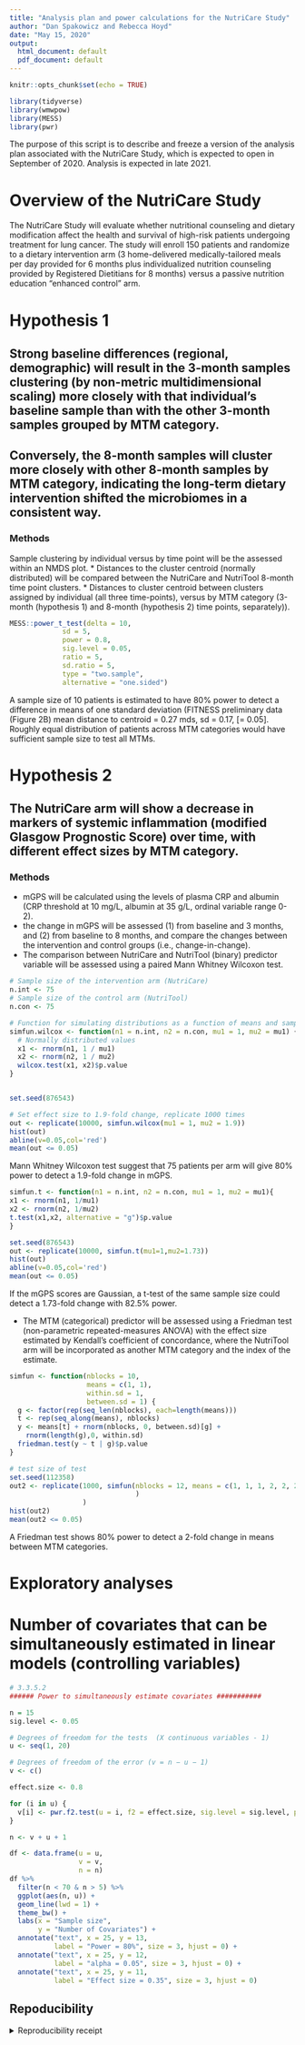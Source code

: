 ```yaml
---
title: "Analysis plan and power calculations for the NutriCare Study"
author: "Dan Spakowicz and Rebecca Hoyd"
date: "May 15, 2020"
output:
  html_document: default
  pdf_document: default
---
```


```r
knitr::opts_chunk$set(echo = TRUE)

library(tidyverse)
library(wmwpow)
library(MESS)
library(pwr)
```

The purpose of this script is to describe and freeze a version of the analysis plan associated with the NutriCare Study, which is expected to open in September of 2020. Analysis is expected in late 2021. 

# Overview of the NutriCare Study

The NutriCare Study will evaluate whether nutritional counseling and dietary modification affect the health and survival of high-risk patients undergoing treatment for lung cancer. The study will enroll 150 patients and randomize to a dietary intervention arm (3 home-delivered medically-tailored meals per day provided for 6 months plus individualized nutrition counseling provided by Registered Dietitians for 8 months) versus a passive nutrition education "enhanced control" arm.

# Hypothesis 1
## Strong baseline differences (regional, demographic) will result in the 3-month samples clustering (by non-metric multidimensional scaling) more closely with that individual’s baseline sample than with the other 3-month samples grouped by MTM category. 
## Conversely, the 8-month samples will cluster more closely with other 8-month samples by MTM category, indicating the long-term dietary intervention shifted the microbiomes in a consistent way.

### Methods

Sample clustering by individual versus by time point will be the assessed within an NMDS plot. 
* Distances to the cluster centroid (normally distributed) will be compared between the NutriCare and NutriTool 8-month time point clusters. 
* Distances to cluster centroid between clusters assigned by individual (all three time-points), versus by MTM category (3-month (hypothesis 1) and 8-month (hypothesis 2) time points, separately)).

```r
MESS::power_t_test(delta = 10,
             sd = 5, 
             power = 0.8, 
             sig.level = 0.05,
             ratio = 5,
             sd.ratio = 5,
             type = "two.sample",
             alternative = "one.sided")
```

A sample size of 10 patients is estimated to have 80% power to detect a difference in means of one standard deviation (FITNESS preliminary data (Figure 2B) mean distance to centroid = 0.27 mds, sd = 0.17, \[\alpha = 0.05\]. Roughly equal distribution of patients across MTM categories would have sufficient sample size to test all MTMs.


# Hypothesis 2
## The NutriCare arm will show a decrease in markers of systemic inflammation (modified Glasgow Prognostic Score) over time, with different effect sizes by MTM category. 

### Methods
* mGPS will be calculated using the levels of plasma CRP and albumin (CRP threshold at 10 mg/L, albumin at 35 g/L, ordinal variable range 0-2). 
* the change in mGPS will be assessed (1) from baseline and 3 months, and (2) from baseline to 8 months, and compare the changes between the intervention and control groups (i.e., change-in-change).
* The comparison between NutriCare and NutriTool (binary) predictor variable will be assessed using a paired Mann Whitney Wilcoxon test. 

```r
# Sample size of the intervention arm (NutriCare)
n.int <- 75
# Sample size of the control arm (NutriTool)
n.con <- 75

# Function for simulating distributions as a function of means and sample sizes
simfun.wilcox <- function(n1 = n.int, n2 = n.con, mu1 = 1, mu2 = mu1) {
  # Normally distributed values
  x1 <- rnorm(n1, 1 / mu1)
  x2 <- rnorm(n2, 1 / mu2)
  wilcox.test(x1, x2)$p.value
}


set.seed(876543)

# Set effect size to 1.9-fold change, replicate 1000 times 
out <- replicate(10000, simfun.wilcox(mu1 = 1, mu2 = 1.9))
hist(out)
abline(v=0.05,col='red')
mean(out <= 0.05)
```

Mann Whitney Wilcoxon test suggest that 75 patients per arm will give 80% power to detect a 1.9-fold change in mGPS. 


```r
simfun.t <- function(n1 = n.int, n2 = n.con, mu1 = 1, mu2 = mu1){
x1 <- rnorm(n1, 1/mu1)
x2 <- rnorm(n2, 1/mu2)
t.test(x1,x2, alternative = "g")$p.value
}

set.seed(876543)
out <- replicate(10000, simfun.t(mu1=1,mu2=1.73))
hist(out)
abline(v=0.05,col='red')
mean(out <= 0.05)
```

If the mGPS scores are Gaussian, a t-test of the same sample size could detect a 1.73-fold change with 82.5% power. 


* The MTM (categorical) predictor will be assessed using a Friedman test (non-parametric repeated-measures ANOVA) with the effect size estimated by Kendall’s coefficient of concordance, where the NutriTool arm will be incorporated as another MTM category and the index of the estimate. 

```r

simfun <- function(nblocks = 10, 
                   means = c(1, 1), 
                   within.sd = 1, 
                   between.sd = 1) {
  g <- factor(rep(seq_len(nblocks), each=length(means)))
  t <- rep(seq_along(means), nblocks)
  y <- means[t] + rnorm(nblocks, 0, between.sd)[g] + 
    rnorm(length(g),0, within.sd)
  friedman.test(y ~ t | g)$p.value
}

# test size of test
set.seed(112358)
out2 <- replicate(1000, simfun(nblocks = 12, means = c(1, 1, 1, 2, 2, 2)
                               )
                  )
hist(out2)
mean(out2 <= 0.05)
```

A Friedman test shows 80% power to detect a 2-fold change in means between MTM categories. 


# Exploratory analyses

# Number of covariates that can be simultaneously estimated in linear models (controlling variables)
```r
# 3.3.5.2
###### Power to simultaneously estimate covariates ###########

n = 15
sig.level <- 0.05

# Degrees of freedom for the tests  (X continuous variables - 1)
u <- seq(1, 20)

# Degrees of freedom of the error (v = n − u − 1)
v <- c()

effect.size <- 0.8

for (i in u) {
  v[i] <- pwr.f2.test(u = i, f2 = effect.size, sig.level = sig.level, power = 0.8)$v
}

n <- v + u + 1

df <- data.frame(u = u,
                 v = v,
                 n = n)
df %>%
  filter(n < 70 & n > 5) %>%
  ggplot(aes(n, u)) +
  geom_line(lwd = 1) +
  theme_bw() +
  labs(x = "Sample size",
       y = "Number of Covariates") +
  annotate("text", x = 25, y = 13, 
           label = "Power = 80%", size = 3, hjust = 0) +
  annotate("text", x = 25, y = 12,
           label = "alpha = 0.05", size = 3, hjust = 0) +
  annotate("text", x = 25, y = 11, 
           label = "Effect size = 0.35", size = 3, hjust = 0)
```



## Repoducibility

<details><summary>Reproducibility receipt</summary>

```r
# Date and time
Sys.time()

# Repository
git2r::repository()

# Session info
sessionInfo()
```

</details>
